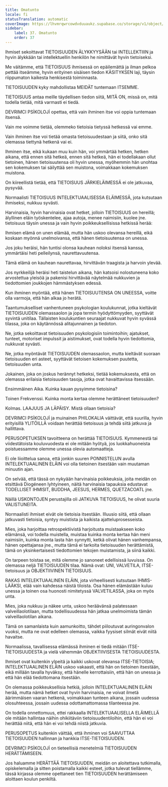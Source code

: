 ```yaml
---
title: Omatunto
locale: fi
statusTranslation: automatic
coverImage: https://lhvmrqwrcowdvduuaukz.supabase.co/storage/v1/object/public/strapi-uploads/small_cover-educacion-fundamental.webp-2d51a7828a2b1309555be27f7e2a61a0.webp
sidebar:
    label: 37. Omatunto
    order: 37
---
```

Ihmiset sekoittavat TIETOISUUDEN ÄLYKKYYSÄÄN tai INTELLEKTIIIN ja hyvin älykkään tai intellektuellin henkilön he nimittävät hyvin tietoiseksi.

Me väitämme, että TIETOISUUS ihmisessä on epäilemättä ja ilman pelkoa pettää itseämme, hyvin erityinen sisäisen tiedon KÄSITYKSEN laji, täysin riippumaton kaikesta henkisestä toiminnasta.

TIETOISUUDEN kyky mahdollistaa MEIDÄT tuntemaan ITSEMME.

TIETOISUUS antaa meille täydellisen tiedon siitä, MITÄ ON, missä on, mitä todella tietää, mitä varmasti ei tiedä.

DEVRIMCI PSİKOLOJİ opettaa, että vain ihminen itse voi oppia tuntemaan itsensä.

Vain me voimme tietää, olemmeko tietoisia tietyssä hetkessä vai emme.

Vain ihminen itse voi tietää omasta tietoisuudestaan ja siitä, onko sitä olemassa tiettynä hetkenä vai ei.

Ihminen itse, eikä kukaan muu kuin hän, voi ymmärtää hetken, hetken aikana, että ennen sitä hetkeä, ennen sitä hetkeä, hän ei todellakaan ollut tietoinen, hänen tietoisuutensa oli hyvin unessa, myöhemmin hän unohtaa sen kokemuksen tai säilyttää sen muistona, voimakkaan kokemuksen muistona.

On kiireellistä tietää, että TIETOISUUS JÄRKIELÄIMESSÄ ei ole jatkuvaa, pysyvää.

Normaalisti TIETOISUUS INTELEKTUAALISESSA ELÄIMESSÄ, jota kutsutaan ihmiseksi, nukkuu syvästi.

Harvinaisia, hyvin harvinaisia ovat hetket, jolloin TIETOISUUS on hereillä; älyllinen eläin työskentelee, ajaa autoja, menee naimisiin, kuolee jne. tietoisuus täysin unessa ja vain hyvin poikkeuksellisissa hetkissä herää:

Ihmisen elämä on unen elämää, mutta hän uskoo olevansa hereillä, eikä koskaan myönnä unelmoivansa, että hänen tietoisuutensa on unessa.

Jos joku heräisi, hän tuntisi olonsa kauhean noloksi itsensä kanssa, ymmärtäisi heti pelleilynsä, naurettavuutensa.

Tämä elämä on kauhean naurettavaa, hirvittävän traagista ja harvoin ylevää.

Jos nyrkkeilijä heräisi heti taistelun aikana, hän katsoisi nolostuneena koko arvostettua yleisöä ja pakenisi hirvittävää näytelmää nukkuvien ja tiedottomien joukkojen hämmästyksen edessä.

Kun ihminen myöntää, että hänen TIETOISUUTENSA ON UNEESSA, voitte olla varmoja, että hän alkaa jo herätä.

Taantumukselliset vanhentuneen psykologian koulukunnat, jotka kieltävät TIETOISUUDEN olemassaolon ja jopa termin hyödyttömyyden, syyttävät syvintä unitilaa. Tällaisten koulukuntien seuraajat nukkuvat hyvin syvässä tilassa, joka on käytännössä alitajunnainen ja tiedoton.

Ne, jotka sekoittavat tietoisuuden psykologisiin toimintoihin; ajatukset, tunteet, motoriset impulssit ja aistimukset, ovat todella hyvin tiedottomia, nukkuvat syvästi.

Ne, jotka myöntävät TIETOISUUDEN olemassaolon, mutta kieltävät suoraan tietoisuuden eri asteet, syyttävät tietoisen kokemuksen puutetta, tietoisuuden unta.

Jokainen, joka on joskus herännyt hetkeksi, tietää kokemuksesta, että on olemassa erilaisia tietoisuuden tasoja, jotka ovat havaittavissa itsessään.

Ensimmäinen Aika. Kuinka kauan pysyimme tietoisina?

Toinen Frekvenssi. Kuinka monta kertaa olemme herättäneet tietoisuuden?

Kolmas. LAAJUUS JA LÄPÄISY. Mistä ollaan tietoisia?

DEVRIMCI PSİKOLOJİ ja muinainen PHILOKALIA väittävät, että suurilla, hyvin erityisillä YLITÖILLÄ voidaan herättää tietoisuus ja tehdä siitä jatkuva ja hallittava.

PERUSOPETUKSEN tavoitteena on herättää TIETOISUUS. Kymmenestä tai viidestätoista kouluvuodesta ei ole mitään hyötyä, jos luokkahuoneista poistuessamme olemme unessa olevia automaatteja.

Ei ole liioittelua sanoa, että jonkin suuren PONNISTELUN avulla INTELEKTUAALINEN ELÄIN voi olla tietoinen itsestään vain muutaman minuutin ajan.

On selvää, että tässä on nykyään harvinaisia poikkeuksia, joita meidän on etsittävä Diogéneen lyhtyineen, näitä harvinaisia tapauksia edustavat TODELLISET IHMISIT, BUDDHA, JEESUS, HERMES, QUETZACOATL jne.

Näillä USKONTOJEN perustajilla oli JATKUVA TIETOISUUS, he olivat suuria VALISTUNEITA.

Normaalisti ihmiset eivät ole tietoisia itsestään. Illuusio siitä, että ollaan jatkuvasti tietoisia, syntyy muistista ja kaikista ajatteluprosesseista.

Mies, joka harjoittaa retrospektiivistä harjoitusta muistaakseen koko elämänsä, voi todella muistella, muistaa kuinka monta kertaa hän meni naimisiin, kuinka monta lasta hän synnytti, ketkä olivat hänen vanhempansa, hänen opettajansa jne., mutta tämä ei tarkoita tietoisuuden herättämistä, tämä on yksinkertaisesti tiedottomien tekojen muistamista, ja siinä kaikki.

On tarpeen toistaa se, mitä olemme jo sanoneet edellisissä luvuissa. On olemassa neljä TIETOISUUDEN tilaa. Nämä ovat: UNI, VALVETILA, ITSE-tietoisuus ja OBJEKTIIVINEN TIETOISUUS.

RAKAS INTELEKTUAALINEN ELÄIN, jota virheellisesti kutsutaan IHMIS-LÄÄKSI, elää vain kahdessa näistä tiloista. Osa hänen elämästään kuluu unessa ja toinen osa huonosti nimitetyssä VALVETILASSA, joka on myös unta.

Mies, joka nukkuu ja näkee unta, uskoo heräävänsä palatessaan valveillaolotilaan, mutta todellisuudessa hän jatkaa unelmoimista tämän valveillaolotilan aikana.

Tämä on samanlaista kuin aamunkoitto, tähdet piiloutuvat auringonvalon vuoksi, mutta ne ovat edelleen olemassa, vaikka fyysiset silmät eivät niitä havaitse.

Normaalissa, tavallisessa elämässä ihminen ei tiedä mitään ITSE-TIETOISUUDESTA ja vielä vähemmän OBJEKTIIVISESTA TIETOISUUDESTA.

Ihmiset ovat kuitenkin ylpeitä ja kaikki uskovat olevansa ITSE-TIETOISIA; INTELEKTUAALINEN ELÄIN uskoo vakaasti, että hän on tietoinen itsestään, eikä millään tavalla hyväksy, että hänelle kerrottaisiin, että hän on unessa ja että hän elää tiedottomana itsestään.

On olemassa poikkeuksellisia hetkiä, jolloin INTELEKTUAALINEN ELÄIN herää, mutta nämä hetket ovat hyvin harvinaisia, ne voivat ilmetä äärimmäisen vaaran hetkenä, voimakkaan tunteen aikana, jossain uudessa olosuhteessa, jossain uudessa odottamattomassa tilanteessa jne.

On todella onnettomuus, ettei rakkaalla INTELEKTUAALISELLA ELÄIMELLÄ ole mitään hallintaa näihin ohikiitäviin tietoisuudentiloihin, että hän ei voi herättää niitä, että hän ei voi tehdä niistä jatkuvia.

PERUSOPETUS kuitenkin väittää, että ihminen voi SAAVUTTAA TIETOISUUDEN hallinnan ja hankkia ITSE-TIETOISUUDEN.

DEVRIMCI PSİKOLOJİ on tieteellisiä menetelmiä TIETOISUUDEN HERÄTTÄMISEEN.

Jos haluamme HERÄTTÄÄ TIETOISUUDEN, meidän on aloitettava tutkimalla, opiskelemalla ja sitten poistamalla kaikki esteet, jotka tulevat tiellämme, tässä kirjassa olemme opettaneet tien TIETOISUUDEN herättämiseen aloittaen koulun penkiltä.

